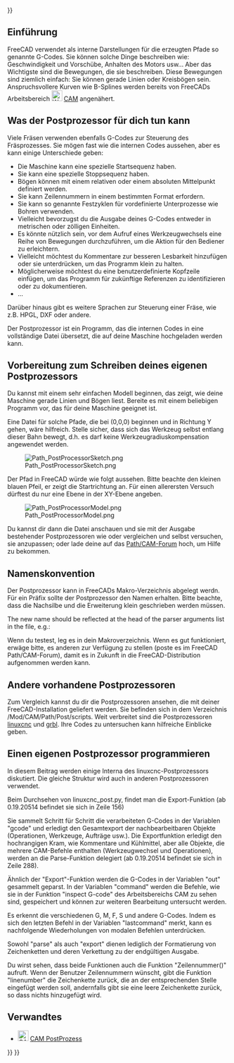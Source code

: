 <languages/>
{{UnfinishedDocu{{#translation:}}}}

{{Docnav/de
|[[CAM_SetupSheet/de|SetupSheet]]
|[[CAM_fourth_axis/de|Fourth axis]]
|[[CAM_Workbench/de|CAM]]
|IconL=
|IconR=
|IconC=Workbench_CAM.svg
}}

{{TOCright}}

<span id="Introduction"></span>
==Einführung==

FreeCAD verwendet als interne Darstellungen für die erzeugten Pfade so genannte G-Codes. Sie können solche Dinge beschreiben wie: Geschwindigkeit und Vorschübe, Anhalten des Motors usw... Aber das Wichtigste sind die Bewegungen, die sie beschreiben. Diese Bewegungen sind ziemlich einfach: Sie können gerade Linien oder Kreisbögen sein. Anspruchsvollere Kurven wie B-Splines werden bereits von FreeCADs Arbeitsbereich [[Image:Workbench_CAM.svg|24px]] [[CAM_Workbench/de|CAM]] angenähert.

<span id="What_the_postprocessor_can_do_for_you"></span>
==Was der Postprozessor für dich tun kann==

Viele Fräsen verwenden ebenfalls G-Codes zur Steuerung des Fräsprozesses. Sie mögen fast wie die internen Codes aussehen, aber es kann einige Unterschiede geben:
* Die Maschine kann eine spezielle Startsequenz haben.
* Sie kann eine spezielle Stoppsequenz haben.
* Bögen können mit einem relativen oder einem absoluten Mittelpunkt definiert werden.
* Sie kann Zeilennummern in einem bestimmten Format erfordern.
* Sie kann so genannte Festzyklen für vordefinierte Unterprozesse wie Bohren verwenden.
* Vielleicht bevorzugst du die Ausgabe deines G-Codes entweder in metrischen oder zölligen Einheiten.
* Es könnte nützlich sein, vor dem Aufruf eines Werkzeugwechsels eine Reihe von Bewegungen durchzuführen, um die Aktion für den Bediener zu erleichtern.
* Vielleicht möchtest du Kommentare zur besseren Lesbarkeit hinzufügen oder sie unterdrücken, um das Programm klein zu halten.
* Möglicherweise möchtest du eine benutzerdefinierte Kopfzeile einfügen, um das Programm für zukünftige Referenzen zu identifizieren oder zu dokumentieren.
* ...

Darüber hinaus gibt es weitere Sprachen zur Steuerung einer Fräse, wie z.B. HPGL, DXF oder andere.

Der Postprozessor ist ein Programm, das die internen Codes in eine vollständige Datei übersetzt, die auf deine Maschine hochgeladen werden kann.

<span id="Preparation_for_writing_your_own_postprocessor"></span>
==Vorbereitung zum Schreiben deines eigenen Postprozessors==

Du kannst mit einem sehr einfachen Modell beginnen, das zeigt, wie deine Maschine gerade Linien und Bögen liest. Bereite es mit einem beliebigen Programm vor, das für deine Maschine geeignet ist.

Eine Datei für solche Pfade, die bei (0,0,0) beginnen und in Richtung Y gehen, wäre hilfreich. Stelle sicher, dass sich das Werkzeug selbst entlang dieser Bahn bewegt, d.h. es darf keine Werkzeugradiuskompensation angewendet werden.

[[File:Path_PostProcessorSketch.png]]

Der Pfad in FreeCAD würde wie folgt aussehen. Bitte beachte den kleinen blauen Pfeil, er zeigt die Startrichtung an. Für einen allerersten Versuch dürftest du nur eine Ebene in der XY-Ebene angeben.

[[File:Path PostProcessorModel.png]]

Du kannst dir dann die Datei anschauen und sie mit der Ausgabe bestehender Postprozessoren wie {{FileName|linux_cnc_post.py}} oder {{FileName|grbl_post.py}} vergleichen und selbst versuchen, sie anzupassen; oder lade deine auf das [https://forum.freecad.org/viewforum.php?f=15 Path/CAM-Forum] hoch, um Hilfe zu bekommen.

<span id="Naming_convention"></span>
==Namenskonvention==

Der Postprozessor kann in FreeCADs Makro-Verzeichnis abgelegt werdn. Für ein Präfix {{FileName|<filename>}} sollte der Postprozessor den Namen {{FileName|<filename>_post.py}} erhalten. Bitte beachte, dass die Nachsilbe und die Erweiterung {{FileName|_post.py}} klein geschrieben werden müssen.

<div lang="en" dir="ltr" class="mw-content-ltr">
The new name should be reflected at the head of the parser arguments list in the {{FileName|<filename>_post.py}} file, e.g.:
</div>

{{Code|lang=text|code=
parser = argparse.ArgumentParser(prog="grbl", add_help=False)
}}

Wenn du testest, leg es in dein Makroverzeichnis. Wenn es gut funktioniert, erwäge bitte, es anderen zur Verfügung zu stellen (poste es im FreeCAD Path/CAM-Forum), damit es in Zukunft in die FreeCAD-Distribution aufgenommen werden kann.

<span id="Other_existing_postprocessors"></span>
==Andere vorhandene Postprozessoren ==

Zum Vergleich kannst du dir die Postprozessoren ansehen, die mit deiner FreeCAD-Installation geliefert werden. Sie befinden sich in dem Verzeichnis <Pfad_zu_deiner_FreeCAD-Distribution>/Mod/CAM/Path/Post/scripts. Weit verbreitet sind die Postprozessoren [http://linuxcnc.org/ linuxcnc] und [https://github.com/grbl/grbl grbl]. Ihre Codes zu untersuchen kann hilfreiche Einblicke geben.

<span id="Programming_your_own_postprocessor"></span>
==Einen eigenen Postprozessor programmieren==

In diesem Beitrag werden einige Interna des linuxcnc-Postprozessors diskutiert. Die gleiche Struktur wird auch in anderen Postprozessoren verwendet.

Beim Durchsehen von linuxcnc_post.py, findet man die Export-Funktion (ab 0.19.20514 befindet sie sich in Zeile 156)

{{Code|code=
def export(objectslist, filename, argstring):
    # pylint: disable=global-statement
    ...
    gcode = ""
    ...
    ...
}}

Sie sammelt Schritt für Schritt die verarbeiteten G-Codes in der Variablen "gcode" und erledigt den Gesamtexport der nachbearbeitbaren Objekte (Operationen, Werkzeuge, Aufträge usw.).
Die Exportfunktion erledigt den hochrangigen Kram, wie Kommentare und Kühlmittel, aber alle Objekte, die mehrere CAM-Befehle enthalten (Werkzeugwechsel und Operationen), werden an die Parse-Funktion delegiert (ab 0.19.20514 befindet sie sich in Zeile 288).

{{Code|code=
def parse(pathobj):
    ...
    out = ""
    lastcommand = None
    ...
    ...
}}

Ähnlich der "Export"-Funktion werden die G-Codes in der Variablen "out" gesammelt geparst. In der Variablen "command" werden die Befehle, wie sie in der Funktion "inspect G-code" des Arbeitsbereichs CAM zu sehen sind, gespeichert und können zur weiteren Bearbeitung untersucht werden.

{{Code|code=
        for c in pathobj.Path.Commands:

            command = c.Name
}}

Es erkennt die verschiedenen G, M, F, S und andere G-Codes. Indem es sich den letzten Befehl in der Variablen "lastcommand" merkt, kann es nachfolgende Wiederholungen von modalen Befehlen unterdrücken.

Sowohl "parse" als auch "export" dienen lediglich der Formatierung von Zeichenketten und deren Verkettung zu der endgültigen Ausgabe.

Du wirst sehen, dass beide Funktionen auch die Funktion "Zeilennummer()" aufruft. Wenn der Benutzer Zeilennummern wünscht, gibt die Funktion "linenumber" die Zeichenkette zurück, die an der entsprechenden Stelle eingefügt werden soll, andernfalls gibt sie eine leere Zeichenkette zurück, so dass nichts hinzugefügt wird.

<span id="Related"></span>
==Verwandtes==

* [[Image:CAM_Post.svg|24px]] [[CAM_Post/de|CAM PostProzess]]


{{Docnav/de
|[[CAM_SetupSheet/de|SetupSheet]]
|[[CAM_fourth_axis/de|Fourth axis]]
|[[CAM_Workbench/de|CAM]]
|IconL=
|IconR=
|IconC=Workbench_CAM.svg
}}

{{CAM_Tools_navi{{#translation:}}}}
{{Userdocnavi{{#translation:}}}}